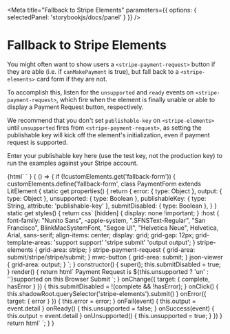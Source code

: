 




<Meta
  title="Fallback to Stripe Elements"
  parameters={{ options: { selectedPanel: 'storybookjs/docs/panel' } }}
/>

# Fallback to Stripe Elements

You might often want to show users a `<stripe-payment-request>` button if they
are able (i.e. if `canMakePayment` is true), but fall back to a
`<stripe-elements>` card form if they are not.

To accomplish this, listen for the `unsupported` and `ready` events on
`<stripe-payment-request>`, which fire when the element is finally unable or
able to display a Payment Request button, respectively.

We recommend that you don't set `publishable-key` on `<stripe-elements>` until
`unsupported` fires from `<stripe-payment-request>`, as setting the publishable
key will kick off the element's initialization, even if payment request is
supported.

Enter your publishable key here (use the test key, not the production key) to
run the examples against your Stripe account.

<Story name="Enter a Publishable Key" height="80px">
  {html`
    <mwc-textfield id="publishable-key-input"
        outlined
        helperpersistent
        label="Publishable Key"
        helper="NOTE: the input will store the publishable key in localstorage for your convenience."
        value="${publishableKey}"
        @change="${setKeys('fallback-form')}">
    </mwc-textfield>`
  }
</Story>

<Preview>
  <Story name="Falling Back to Stripe Elements When Payment Request is Not Supported">
    {
      () => {
        if (!customElements.get('fallback-form')) {
          customElements.define('fallback-form', class PaymentForm extends LitElement {
            static get properties() {
              return {
                error: { type: Object },
                output: { type: Object },
                unsupported: { type: Boolean },
                publishableKey: { type: String, attribute: 'publishable-key' },
                submitDisabled: { type: Boolean },
              }
            }
            static get styles() {
              return css`
              [hidden] { display: none !important; }
              :host {
                font-family: "Nunito Sans", -apple-system, ".SFNSText-Regular", "San Francisco", BlinkMacSystemFont, "Segoe UI", "Helvetica Neue", Helvetica, Arial, sans-serif;
                align-items: center;
                display: grid;
                grid-gap: 12px;
                grid-template-areas:
                  'support support'
                  'stripe submit'
                  'output output';
              }
              stripe-elements { grid-area: stripe; }
              stripe-payment-request { grid-area: submit/stripe/stripe/submit; }
              mwc-button { grid-area: submit; }
              json-viewer { grid-area: output; }
              `;
            }
            constructor() {
              super();
              this.submitDisabled = true;
            }
            render() {
              return html`
                <output ?hidden="${this.unsupported === undefined}">Payment Request is ${this.unsupported ? 'un' : ''}supported on this Browser</output>
                <stripe-payment-request
                    ?hidden="${this.output || this.unsupported}"
                    @success="${this.onSuccess}"
                    @fail="${this.onFail}"
                    @error="${this.onError}"
                    @unsupported="${this.onUnsupported}"
                    @ready="${this.onReady}"
                    publishable-key="${ifDefined(this.publishableKey)}"
                    generate="source"
                    request-payer-name
                    request-payer-email
                    request-payer-phone
                    amount="326"
                    label="Double Double"
                    country="CA"
                    currency="cad">
                  <stripe-display-item data-amount="125" data-label="Double Double"> </stripe-display-item>
                  <stripe-display-item data-amount="199" data-label="Box of 10 Timbits"> </stripe-display-item>
                  <stripe-shipping-option data-id="pick-up" data-label="Pick Up" data-detail="Pick Up at Your Local Timmy's" data-amount="0"> </stripe-shipping-option>
                  <stripe-shipping-option data-id="delivery" data-label="Delivery" data-detail="Timbits to Your Door" data-amount="200"> </stripe-shipping-option>
                </stripe-payment-request>
                <stripe-elements
                    ?hidden="${this.output || !this.unsupported}"
                    generate="source"
                    publishable-key="${ifDefined(this.unsupported ? this.publishableKey : undefined)}"
                    @change="${this.onChange}"
                    @source="${this.onSuccess}"
                    @error="${this.onError}"
                > </stripe-elements>
                <mwc-button
                    ?hidden="${this.output || !this.unsupported}"
                    ?disabled="${this.submitDisabled}"
                    @click="${this.onClick}"
                >Submit</mwc-button>
                <json-viewer .object="${this.output}"> </json-viewer>
              `;
            }
            onChange({ target: { complete, hasError } }) { this.submitDisabled = !(complete && !hasError); }
            onClick() { this.shadowRoot.querySelector('stripe-elements').submit() }
            onError({ target: { error } }) { this.error = error; }
            onFail(event) { this.output = event.detail }
            onReady() { this.unsupported = false; }
            onSuccess(event) { this.output = event.detail }
            onUnsupported() { this.unsupported = true; }
          })
        }
        return html`<fallback-form publishable-key="${publishableKey}"> </fallback-form>`;
      }
    }
  </Story>
</Preview>
